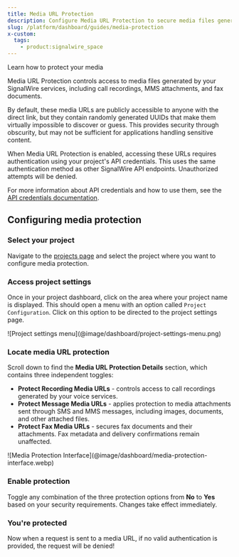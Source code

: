 ```yaml
---
title: Media URL Protection
description: Configure Media URL Protection to secure media files generated by your SignalWire services at the project level.
slug: /platform/dashboard/guides/media-protection
x-custom:
  tags:
    - product:signalwire_space
---
```


<Subtitle>Learn how to protect your media</Subtitle>



Media URL Protection controls access to media files generated by your SignalWire services, including call recordings, MMS attachments, and fax documents.

By default, these media URLs are publicly accessible to anyone with the direct link, but they contain randomly generated UUIDs that make them virtually impossible to discover or guess. This provides security through obscurity, but may not be sufficient for applications handling sensitive content.

When Media URL Protection is enabled, accessing these URLs requires authentication using your project's API credentials. This uses the same authentication method as other SignalWire API endpoints. Unauthorized attempts will be denied.

For more information about API credentials and how to use them, see the [API credentials documentation][api-credentials].

[api-credentials]: /platform/dashboard/getting-started/your-signalwire-api-space
[projects-page]: https://my.signalwire.com/?page=projects


## Configuring media protection

<Steps>

### Select your project

Navigate to the [projects page][projects-page] and select the project where you want to configure media protection.

### Access project settings

Once in your project dashboard, click on the area where your project name is displayed. This should open a menu with an option called `Project Configuration`.
Click on this option to be directed to the project settings page.

<Frame caption="Project settings menu">
  ![Project settings menu](@image/dashboard/project-settings-menu.png)
</Frame>

### Locate media URL protection

Scroll down to find the **Media URL Protection Details** section, which contains three independent toggles:

- **Protect Recording Media URLs** - controls access to call recordings generated by your voice services.
- **Protect Message Media URLs** - applies protection to media attachments sent through SMS and MMS messages, including images, documents, and other attached files.
- **Protect Fax Media URLs** - secures fax documents and their attachments. Fax metadata and delivery confirmations remain unaffected.


<Frame caption="Media URL Protection settings in your Project Dashboard">
  ![Media Protection Interface](@image/dashboard/media-protection-interface.webp)
</Frame>

### Enable protection

Toggle any combination of the three protection options from **No** to **Yes** based on your security requirements. Changes take effect immediately.


### You're protected

Now when a request is sent to a media URL, if no valid authentication is provided, the request will be denied!

</Steps>




